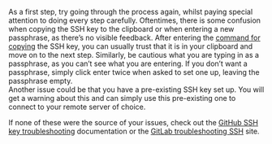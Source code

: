 ::: {.callout-tip title="FAQ: I can't connect using my SSH key?" collapse="true"}
As a first step, try going through the process again, whilst paying special attention to doing every step carefully.
Oftentimes, there is some confusion when copying the SSH key to the clipboard or when entering a new passphrase, as there's no visible feedback.
After entering the [command for copying](remotes-intro.qmd#copying-the-public-ssh-key-to-your-clipboard) the SSH key, you can usually trust that it is in your clipboard and move on to the next step.
Similarly, be cautious what you are typing in as a passphrase, as you can't see what you are entering. 
If you don't want a passphrase, simply click enter twice when asked to set one up, leaving the passphrase empty.  
Another issue could be that you have a pre-existing SSH key set up. 
You will get a warning about this and can simply use this pre-existing one to connect to your remote server of choice.

If none of these were the source of your issues, check out the [GitHub SSH key troubleshooting](https://docs.github.com/en/authentication/troubleshooting-ssh) documentation or the [GitLab troubleshooting SSH](https://docs.gitlab.com/user/ssh_troubleshooting/) site.

:::